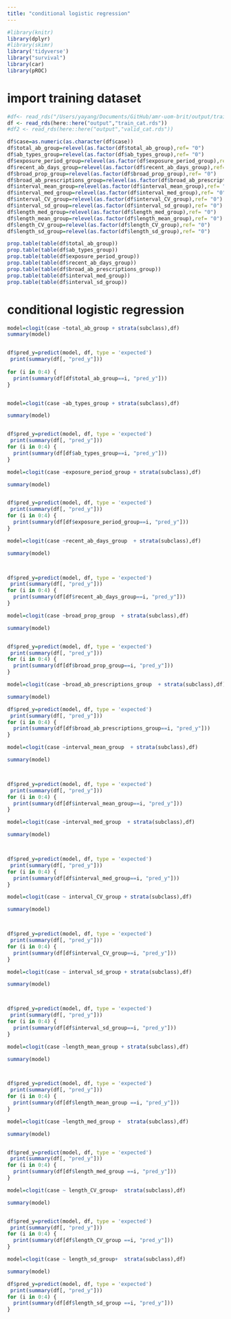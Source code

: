 ```yaml
---
title: "conditional logistic regression"
---
```


```r
#library(knitr)
library(dplyr)
#library(skimr)
library('tidyverse')
library("survival")
library(car)
library(pROC)
```

# import training dataset
```r
#df<- read_rds("/Users/yayang/Documents/GitHub/amr-uom-brit/output/train_X.rds")
df <- read_rds(here::here("output","train_cat.rds"))
#df2 <- read_rds(here::here("output","valid_cat.rds"))

```



```r


df$case=as.numeric(as.character(df$case))
df$total_ab_group=relevel(as.factor(df$total_ab_group),ref= "0")
df$ab_types_group=relevel(as.factor(df$ab_types_group),ref= "0")
df$exposure_period_group=relevel(as.factor(df$exposure_period_group),ref= "0")
df$recent_ab_days_group=relevel(as.factor(df$recent_ab_days_group),ref= "0")
df$broad_prop_group=relevel(as.factor(df$broad_prop_group),ref= "0")
df$broad_ab_prescriptions_group=relevel(as.factor(df$broad_ab_prescriptions_group),ref= "0")
df$interval_mean_group=relevel(as.factor(df$interval_mean_group),ref= "0")
df$interval_med_group=relevel(as.factor(df$interval_med_group),ref= "0")
df$interval_CV_group=relevel(as.factor(df$interval_CV_group),ref= "0")
df$interval_sd_group=relevel(as.factor(df$interval_sd_group),ref= "0")
df$length_med_group=relevel(as.factor(df$length_med_group),ref= "0")
df$length_mean_group=relevel(as.factor(df$length_mean_group),ref= "0")
df$length_CV_group=relevel(as.factor(df$length_CV_group),ref= "0")
df$length_sd_group=relevel(as.factor(df$length_sd_group),ref= "0")
```


```r
prop.table(table(df$total_ab_group))
prop.table(table(df$ab_types_group))
prop.table(table(df$exposure_period_group))
prop.table(table(df$recent_ab_days_group))
prop.table(table(df$broad_ab_prescriptions_group))
prop.table(table(df$interval_med_group))
prop.table(table(df$interval_sd_group))

```


# conditional logistic regression

```r
model=clogit(case ~total_ab_group + strata(subclass),df) 
summary(model)


df$pred_y=predict(model, df, type = 'expected')
 print(summary(df[, "pred_y"]))
 
for (i in 0:4) {
  print(summary(df[df$total_ab_group==i, "pred_y"]))
}



```

```r
model=clogit(case ~ab_types_group + strata(subclass),df) 

summary(model)


df$pred_y=predict(model, df, type = 'expected')
 print(summary(df[, "pred_y"]))
for (i in 0:4) {
  print(summary(df[df$ab_types_group==i, "pred_y"]))
}

```

```r
model=clogit(case ~exposure_period_group + strata(subclass),df) 

summary(model)


df$pred_y=predict(model, df, type = 'expected')
 print(summary(df[, "pred_y"]))
for (i in 0:4) {
  print(summary(df[df$exposure_period_group==i, "pred_y"]))
}
```

```r
model=clogit(case ~recent_ab_days_group  + strata(subclass),df) 

summary(model)



df$pred_y=predict(model, df, type = 'expected')
 print(summary(df[, "pred_y"]))
for (i in 0:4) {
  print(summary(df[df$recent_ab_days_group==i, "pred_y"]))
}
```

```r
model=clogit(case ~broad_prop_group  + strata(subclass),df) 

summary(model)


df$pred_y=predict(model, df, type = 'expected')
 print(summary(df[, "pred_y"]))
for (i in 0:4) {
  print(summary(df[df$broad_prop_group==i, "pred_y"]))
}
```

```r
model=clogit(case ~broad_ab_prescriptions_group  + strata(subclass),df) 

summary(model)

df$pred_y=predict(model, df, type = 'expected')
 print(summary(df[, "pred_y"]))
for (i in 0:4) {
  print(summary(df[df$broad_ab_prescriptions_group==i, "pred_y"]))
}


```

```r
model=clogit(case ~interval_mean_group  + strata(subclass),df) 

summary(model)



df$pred_y=predict(model, df, type = 'expected')
 print(summary(df[, "pred_y"]))
for (i in 0:4) {
  print(summary(df[df$interval_mean_group==i, "pred_y"]))
}

```

```r
model=clogit(case ~interval_med_group  + strata(subclass),df) 

summary(model)



df$pred_y=predict(model, df, type = 'expected')
 print(summary(df[, "pred_y"]))
for (i in 0:4) {
  print(summary(df[df$interval_med_group==i, "pred_y"]))
}
```

```r
model=clogit(case ~ interval_CV_group + strata(subclass),df) 

summary(model)



df$pred_y=predict(model, df, type = 'expected')
 print(summary(df[, "pred_y"]))
for (i in 0:4) {
  print(summary(df[df$interval_CV_group==i, "pred_y"]))
}
```

```r
model=clogit(case ~ interval_sd_group + strata(subclass),df) 

summary(model)



df$pred_y=predict(model, df, type = 'expected')
 print(summary(df[, "pred_y"]))
for (i in 0:4) {
  print(summary(df[df$interval_sd_group==i, "pred_y"]))
}
```



```r
model=clogit(case ~length_mean_group + strata(subclass),df) 

summary(model)



df$pred_y=predict(model, df, type = 'expected')
 print(summary(df[, "pred_y"]))
for (i in 0:4) {
  print(summary(df[df$length_mean_group ==i, "pred_y"]))
}
```

```r
model=clogit(case ~length_med_group +  strata(subclass),df) 

summary(model)


df$pred_y=predict(model, df, type = 'expected')
 print(summary(df[, "pred_y"]))
for (i in 0:4) {
  print(summary(df[df$length_med_group ==i, "pred_y"]))
}
```

```r
model=clogit(case ~ length_CV_group+  strata(subclass),df) 

summary(model)


df$pred_y=predict(model, df, type = 'expected')
 print(summary(df[, "pred_y"]))
for (i in 0:4) {
  print(summary(df[df$length_CV_group ==i, "pred_y"]))
}
```

```r
model=clogit(case ~ length_sd_group+  strata(subclass),df) 

summary(model)

df$pred_y=predict(model, df, type = 'expected')
 print(summary(df[, "pred_y"]))
for (i in 0:4) {
  print(summary(df[df$length_sd_group ==i, "pred_y"]))
}
```

